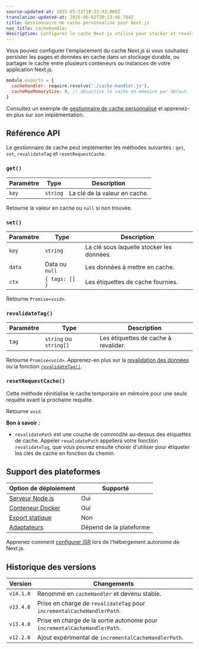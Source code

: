 ```yaml
---
source-updated-at: 2025-05-21T18:33:43.000Z
translation-updated-at: 2025-06-02T20:13:46.784Z
title: Gestionnaire de cache personnalisé pour Next.js
nav_title: cacheHandler
description: Configurez le cache Next.js utilisé pour stocker et revalider les données afin d'utiliser n'importe quel service externe comme Redis, Memcached ou d'autres.
---
```


Vous pouvez configurer l'emplacement du cache Next.js si vous souhaitez persister les pages et données en cache dans un stockage durable, ou partager le cache entre plusieurs conteneurs ou instances de votre application Next.js.

```js filename="next.config.js"
module.exports = {
  cacheHandler: require.resolve('./cache-handler.js'),
  cacheMaxMemorySize: 0, // désactive le cache en mémoire par défaut
}
```

Consultez un exemple de [gestionnaire de cache personnalisé](/docs/app/guides/self-hosting#configuring-caching) et apprenez-en plus sur son implémentation.

## Référence API

Le gestionnaire de cache peut implémenter les méthodes suivantes : `get`, `set`, `revalidateTag` et `resetRequestCache`.

### `get()`

| Paramètre | Type     | Description                  |
| --------- | -------- | ---------------------------- |
| `key`     | `string` | La clé de la valeur en cache. |

Retourne la valeur en cache ou `null` si non trouvée.

### `set()`

| Paramètre | Type           | Description                      |
| --------- | -------------- | -------------------------------- |
| `key`     | `string`       | La clé sous laquelle stocker les données. |
| `data`    | Data ou `null` | Les données à mettre en cache.           |
| `ctx`     | `{ tags: [] }` | Les étiquettes de cache fournies.         |

Retourne `Promise<void>`.

### `revalidateTag()`

| Paramètre | Type                   | Description                   |
| --------- | ---------------------- | ----------------------------- |
| `tag`     | `string` ou `string[]` | Les étiquettes de cache à revalider. |

Retourne `Promise<void>`. Apprenez-en plus sur la [revalidation des données](/docs/app/guides/incremental-static-regeneration) ou la fonction [`revalidateTag()`](/docs/app/api-reference/functions/revalidateTag).

### `resetRequestCache()`

Cette méthode réinitialise le cache temporaire en mémoire pour une seule requête avant la prochaine requête.

Retourne `void`.

**Bon à savoir :**

- `revalidatePath` est une couche de commodité au-dessus des étiquettes de cache. Appeler `revalidatePath` appellera votre fonction `revalidateTag`, que vous pouvez ensuite choisir d'utiliser pour étiqueter les clés de cache en fonction du chemin.

## Support des plateformes

| Option de déploiement                                                   | Supporté         |
| ------------------------------------------------------------------- | ----------------- |
| [Serveur Node.js](/docs/app/getting-started/deploying#nodejs-server) | Oui               |
| [Conteneur Docker](/docs/app/getting-started/deploying#docker)      | Oui               |
| [Export statique](/docs/app/getting-started/deploying#static-export)  | Non                |
| [Adaptateurs](/docs/app/getting-started/deploying#adapters)            | Dépend de la plateforme |

Apprenez comment [configurer ISR](/docs/app/guides/self-hosting#caching-and-isr) lors de l'hébergement autonome de Next.js.

## Historique des versions

| Version   | Changements                                                      |
| --------- | ------------------------------------------------------------ |
| `v14.1.0` | Renommé en `cacheHandler` et devenu stable.                 |
| `v13.4.0` | Prise en charge de `revalidateTag` pour `incrementalCacheHandlerPath`.   |
| `v13.4.0` | Prise en charge de la sortie autonome pour `incrementalCacheHandlerPath`. |
| `v12.2.0` | Ajout expérimental de `incrementalCacheHandlerPath`.            |